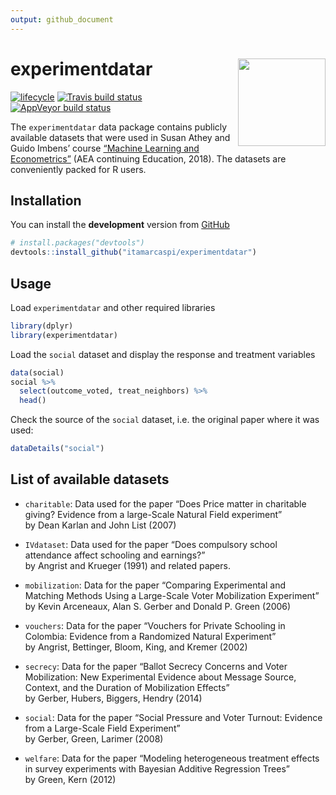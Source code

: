 ```yaml
---
output: github_document
---
```


<!-- README.md is generated from README.Rmd. Please edit that file -->

# experimentdatar <img src="man/figures/logo.png" align="right" height=140/>

[![lifecycle](https://img.shields.io/badge/lifecycle-experimental-orange.svg)](https://www.tidyverse.org/lifecycle/#experimental)
[![Travis build status](https://travis-ci.org/itamarcaspi/experimentdatar.svg?branch=master)](https://travis-ci.org/itamarcaspi/experimentdatar)
[![AppVeyor build status](https://ci.appveyor.com/api/projects/status/github/itamarcaspi/experimentdatar?branch=master&svg=true)](https://ci.appveyor.com/project/itamarcaspi/experimentdatar)

The `experimentdatar` data package contains publicly available datasets that were used in Susan Athey and Guido Imbens' course ["Machine Learning and Econometrics"](https://www.aeaweb.org/conference/cont-ed/2018-webcasts) (AEA continuing Education, 2018). The datasets are conveniently packed for R users.

## Installation

You can install the **development** version from
[GitHub](https://github.com/itamarcaspi/experimentdatar/)

```r
# install.packages("devtools")
devtools::install_github("itamarcaspi/experimentdatar")
```

## Usage

Load `experimentdatar` and other required libraries
```r
library(dplyr)
library(experimentdatar)
```

Load the `social` dataset and display the response and treatment variables

```r
data(social)  
social %>% 
  select(outcome_voted, treat_neighbors) %>% 
  head()
```

Check the source of the `social` dataset, i.e. the original paper where it was used:

```r
dataDetails("social")
```


## List of available datasets

* `charitable`: Data used for the paper "Does Price matter in charitable giving? Evidence from a large-Scale Natural Field experiment"  
by Dean Karlan and John List (2007)

* `IVdataset`: Data used for the paper "Does compulsory school attendance affect schooling and earnings?"  
by Angrist and Krueger (1991) and related papers.

* `mobilization`: Data for the paper "Comparing Experimental and Matching Methods Using a Large-Scale Voter Mobilization Experiment"  
by Kevin Arceneaux, Alan S. Gerber and Donald P. Green (2006)

* `vouchers`: Data for the paper "Vouchers for Private Schooling in Colombia: Evidence from a Randomized Natural Experiment"  
by Angrist, Bettinger, Bloom, King, and Kremer (2002)

* `secrecy`: Data for the paper "Ballot Secrecy Concerns and Voter Mobilization: New Experimental Evidence about Message Source, Context, and the Duration of Mobilization Effects"  
by Gerber, Hubers, Biggers, Hendry (2014)

* `social`: Data for the paper "Social Pressure and Voter Turnout: Evidence from a Large-Scale Field Experiment"  
by Gerber, Green, Larimer (2008)

* `welfare`: Data for the paper "Modeling heterogeneous treatment effects in survey experiments with Bayesian Additive Regression Trees"  
by Green, Kern (2012)
